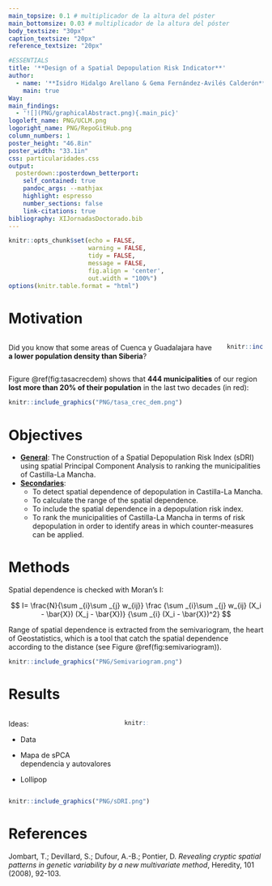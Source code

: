 ```yaml
---
main_topsize: 0.1 # multiplicador de la altura del póster
main_bottomsize: 0.03 # multiplicador de la altura del póster
body_textsize: "30px"
caption_textsize: "20px"
reference_textsize: "20px"

#ESSENTIALS
title: '**Design of a Spatial Depopulation Risk Indicator**'
author:
  - name: '**Isidro Hidalgo Arellano & Gema Fernández-Avilés Calderón** Isidro.Hidalgo@uclm.es Gema.FAviles@uclm.es'
    main: true
Way:
main_findings:
  - '![](PNG/graphicalAbstract.png){.main_pic}'
logoleft_name: PNG/UCLM.png
logoright_name: PNG/RepoGitHub.png
column_numbers: 1
poster_height: "46.8in"
poster_width: "33.1in"
css: particularidades.css
output: 
  posterdown::posterdown_betterport:
    self_contained: true
    pandoc_args: --mathjax
    highlight: espresso
    number_sections: false
    link-citations: true
bibliography: XIJornadasDoctorado.bib
---
```

```r
knitr::opts_chunk$set(echo = FALSE,
                      warning = FALSE,
                      tidy = FALSE,
                      message = FALSE,
                      fig.align = 'center',
                      out.width = "100%")
options(knitr.table.format = "html") 
```
::: gridContainer
::: col_1
# Motivation
::: columns
::: {.column width="85%"}
Did you know that some areas of Cuenca y Guadalajara have **a lower population density than Siberia**?
:::
::: {.column width="15%"}
```r
knitr::include_graphics("PNG/!.png")
```
:::
:::
Figure \@ref(fig:tasacrecdem) shows that **444 municipalities** of our region **lost more than 20% of their population** in the last two decades (in red):
```r
knitr::include_graphics("PNG/tasa_crec_dem.png")
```
# Objectives

-   [**General**](): The Construction of a Spatial Depopulation Risk Index (sDRI) using spatial Principal Component Analysis to ranking the municipalities of Castilla-La Mancha.
-   [**Secondaries**]():
    -   To detect spatial dependence of depopulation in Castilla-La Mancha.
    -   To calculate the range of the spatial dependence.
    -   To include the spatial dependence in a depopulation risk index.
    -   To rank the municipalities of Castilla-La Mancha in terms of risk depopulation in order to identify areas in which counter-measures can be applied.

# Methods

Spatial dependence is checked with Moran's I:

$$
I= \frac{N}{\sum _{i}\sum _{j} w_{ij}} \frac {\sum _{i}\sum _{j} w_{ij} (X_i - \bar{X}) (X_j - \bar{X})} {\sum _{i} (X_i - \bar{X})^2}
$$

Range of spatial dependence is extracted from the semivariogram, the heart of Geostatistics, which is a tool that catch the spatial dependence according to the distance (see  Figure \@ref(fig:semivariogram)).

```r
knitr::include_graphics("PNG/Semivariogram.png")
```
:::

::: col_2
# Results

::: columns
::: {.column width="45%"}
Ideas:

+ Data

+ Mapa de sPCA dependencia y autovalores 

+ Lollipop
:::

::: {.column width="10%"}
```r
knitr::include_graphics("PNG/blanco.png")
```
:::

::: {.column width="45%"}

:::
:::

```r
knitr::include_graphics("PNG/sDRI.png")
```

# References

Jombart, T.; Devillard, S.; Dufour, A.-B.; Pontier, D. *Revealing cryptic spatial patterns in genetic variability by a new multivariate method*, Heredity, 101 (2008), 92-103.
:::
:::
